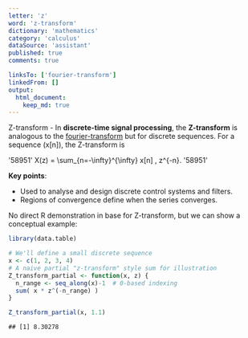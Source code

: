 ```yaml
---
letter: 'z'
word: 'z-transform'
dictionary: 'mathematics'
category: 'calculus'
dataSource: 'assistant'
published: true
comments: true

linksTo: ['fourier-transform']
linkedFrom: []
output:
  html_document:
    keep_md: true
---
```




<a id="z-transform">Z-transform</a> - In **discrete-time signal processing**, the **Z-transform** is analogous to the [fourier-transform](#fourier-transform) but for discrete sequences. For a sequence \(x[n]\), the Z-transform is

'58951'
X(z) = \sum_{n=-\infty}^{\infty} x[n] \, z^{-n}.
'58951'

**Key points**:
- Used to analyse and design discrete control systems and filters.
- Regions of convergence define when the series converges.

No direct R demonstration in base for Z-transform, but we can show a conceptual example:


``` r
library(data.table)

# We'll define a small discrete sequence
x <- c(1, 2, 3, 4)
# A naive partial "z-transform" style sum for illustration
Z_transform_partial <- function(x, z) {
  n_range <- seq_along(x)-1  # 0-based indexing
  sum( x * z^(-n_range) )
}

Z_transform_partial(x, 1.1)
```

```
## [1] 8.30278
```
